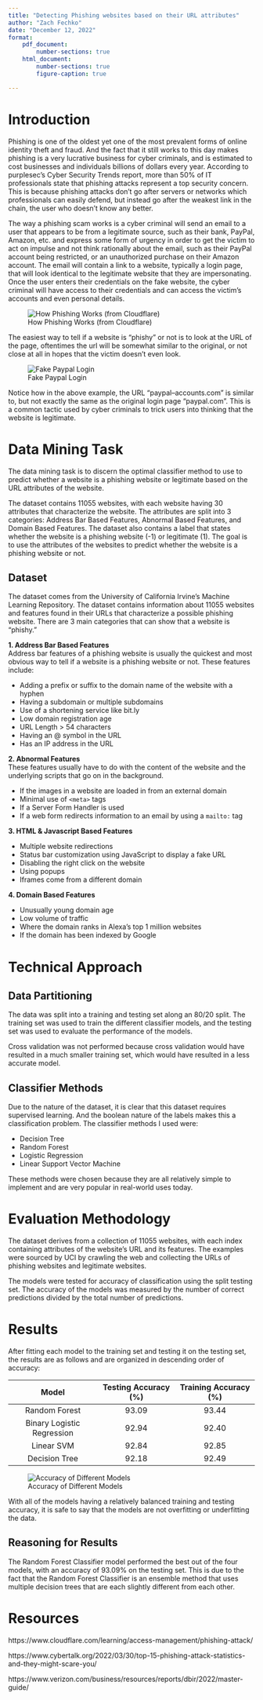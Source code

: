 ```yaml
---
title: "Detecting Phishing websites based on their URL attributes"
author: "Zach Fechko"
date: "December 12, 2022"
format: 
    pdf_document:
        number-sections: true
    html_document: 
        number-sections: true
        figure-caption: true

---
```


# Introduction
Phishing is one of the oldest yet one of the most prevalent forms of online identity theft and fraud. And the fact that it still works to this day makes phishing is a very lucrative business for cyber criminals, and is estimated to cost businesses and individuals billions of dollars every year. According to purplesec's Cyber Security Trends report, more than 50% of IT professionals state that phishing attacks represent a top security concern. This is because phishing attacks don't go after servers or networks which professionals can easily defend, but instead go after the weakest link in the chain, the user who doesn't know any better.



The way a phishing scam works is a cyber criminal will send an email to a user that appears to be from a legitimate source, such as their bank, PayPal, Amazon, etc. and express some form of urgency in order to get the victim to act on impulse and not think rationally about the email, such as their PayPal account being restricted, or an unauthorized purchase on their Amazon account. The email will contain a link to a website, typically a login page, that will look identical to the legitimate website that they are impersonating. Once the user enters their credentials on the fake website, the cyber criminal will have access to their credentials and can access the victim's accounts and even personal details.


![How Phishing Works (from Cloudflare)](images/phishing_diagram.png)


The easiest way to tell if a website is "phishy" or not is to look at the URL of the page, oftentimes the url will be somewhat similar to the original, or not close at all in hopes that the victim doesn't even look.


![Fake Paypal Login](images/Phish_website_example.png)


Notice how in the above example, the URL "paypal--accounts.com" is similar to, but not exactly the same as the original login page "paypal.com". This is a common tactic used by cyber criminals to trick users into thinking that the website is legitimate.

# Data Mining Task
The data mining task is to discern the optimal classifier method to use to predict whether a website is a phishing website or legitimate based on the URL attributes of the website.

The dataset contains 11055 websites, with each website having 30 attributes that characterize the website. The attributes are split into 3 categories: Address Bar Based Features, Abnormal Based Features, and Domain Based Features. The dataset also contains a label that states whether the website is a phishing website (-1) or legitimate (1). The goal is to use the attributes of the websites to predict whether the website is a phishing website or not.


## Dataset
The dataset comes from the University of California Irvine's Machine Learning Repository. The dataset contains information about 11055 websites and features found in their URLs that characterize a possible phishing website. There are 3 main categories that can show that a website is "phishy."

**1. Address Bar Based Features**  
Address bar features of a phishing website is usually the quickest and most obvious way to tell if a website is a phishing website or not. These features include:

- Adding a prefix or suffix to the domain name of the website with a hyphen
- Having a subdomain or multiple subdomains
- Use of a shortening service like bit.ly
- Low domain registration age
- URL Length > 54 characters
- Having an @ symbol in the URL
- Has an IP address in the URL


**2. Abnormal Features**  
These features usually have to do with the content of the website and the underlying scripts that go on in the background.

- If the images in a website are loaded in from an external domain
- Minimal use of `<meta>` tags
- If a Server Form Handler is used
- If a web form redirects information to an email by using a `mailto:` tag

**3. HTML & Javascript Based Features**

- Multiple website redirections
- Status bar customization using JavaScript to display a fake URL
- Disabling the right click on the website
- Using popups
- Iframes come from a different domain

**4. Domain Based Features**

- Unusually young domain age
- Low volume of traffic
- Where the domain ranks in Alexa's top 1 million websites
- If the domain has been indexed by Google



# Technical Approach

## Data Partitioning
The data was split into a training and testing set along an 80/20 split. The training set was used to train the different classifier models, and the testing set was used to evaluate the performance of the models.

Cross validation was not performed because cross validation would have resulted in a much smaller training set, which would have resulted in a less accurate model.

## Classifier Methods
Due to the nature of the dataset, it is clear that this dataset requires supervised learning. And the boolean nature of the labels makes this a classification problem. The classifier methods I used were:

- Decision Tree
- Random Forest
- Logistic Regression
- Linear Support Vector Machine

These methods were chosen because they are all relatively simple to implement and are very popular in real-world uses today. 

# Evaluation Methodology
The dataset derives from a collection of 11055 websites, with each index containing attributes of the website's URL and its features. The examples were sourced by UCI by crawling the web and collecting the URLs of phishing websites and legitimate websites.

The models were tested for accuracy of classification using the split testing set. The accuracy of the models was measured by the number of correct predictions divided by the total number of predictions.

# Results
After fitting each model to the training set and testing it on the testing set, the results are as follows and are organized in descending order of accuracy:

| Model | Testing Accuracy (%) | Training Accuracy (%) |
| :---: | :---: | :---: |
| Random Forest | 93.09 | 93.44 | 
| Binary Logistic Regression | 92.94 | 92.40 | 
| Linear SVM | 92.84 | 92.85 | 
| Decision Tree | 92.18 | 92.49 |

![Accuracy of Different Models](figures/comparison.png)

With all of the models having a relatively balanced training and testing accuracy, it is safe to say that the models are not overfitting or underfitting the data.

## Reasoning for Results
The Random Forest Classifier model performed the best out of the four models, with an accuracy of 93.09% on the testing set. This is due to the fact that the Random Forest Classifier is an ensemble method that uses multiple decision trees that are each slightly different from each other.

# Resources
https://www.cloudflare.com/learning/access-management/phishing-attack/

https://www.cybertalk.org/2022/03/30/top-15-phishing-attack-statistics-and-they-might-scare-you/

https://www.verizon.com/business/resources/reports/dbir/2022/master-guide/